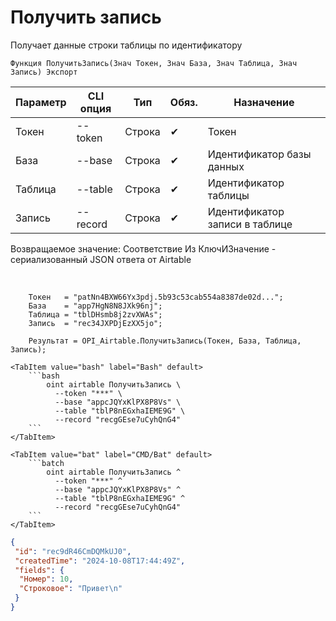 ﻿---
sidebar_position: 2
description: Получить запись и другие функции для работы с Airtable в Открытом пакете интеграций - бесплатной open-source библиотеке интеграций для 1С:Предприятие 8, OneScript и CLI
keywords: [1C, 1С, 1С:Предприятие, 1С:Предприятие 8.3, API, Интеграция, Сервисы, Обмен, OneScript, CLI, Airtable]
---


# Получить запись
 Получает данные строки таблицы по идентификатору



`Функция ПолучитьЗапись(Знач Токен, Знач База, Знач Таблица, Знач Запись) Экспорт`

  | Параметр | CLI опция | Тип | Обяз. | Назначение |
  |-|-|-|-|-|
  | Токен | --token | Строка | &#x2714; | Токен |
  | База | --base | Строка | &#x2714; | Идентификатор базы данных |
  | Таблица | --table | Строка | &#x2714; | Идентификатор таблицы |
  | Запись | --record | Строка | &#x2714; | Идентификатор записи в таблице |

  
  Возвращаемое значение:   Соответствие Из КлючИЗначение - сериализованный JSON ответа от Airtable

<br/>




```bsl title="Пример использования для 1С:Предприятие/OneScript"
    Токен   = "patNn4BXW66Yx3pdj.5b93c53cab554a8387de02d...";
    База    = "app7HgN8N8JXk96nj";
    Таблица = "tblDHsmb8j2zvXWAs";
    Запись  = "rec34JXPDjEzXX5jo";

    Результат = OPI_Airtable.ПолучитьЗапись(Токен, База, Таблица, Запись);
```
    

 <Tabs>
  
    <TabItem value="bash" label="Bash" default>
        ```bash
            oint airtable ПолучитьЗапись \
              --token "***" \
              --base "appcJQYxKlPX8P8Vs" \
              --table "tblP8nEGxhaIEME9G" \
              --record "recgGEse7uCyhQnG4"
        ```
    </TabItem>
  
    <TabItem value="bat" label="CMD/Bat" default>
        ```batch
            oint airtable ПолучитьЗапись ^
              --token "***" ^
              --base "appcJQYxKlPX8P8Vs" ^
              --table "tblP8nEGxhaIEME9G" ^
              --record "recgGEse7uCyhQnG4"
        ```
    </TabItem>
</Tabs>


```json title="Результат"
{
 "id": "rec9dR46CmDQMkUJ0",
 "createdTime": "2024-10-08T17:44:49Z",
 "fields": {
  "Номер": 10,
  "Строковое": "Привет\n"
 }
}
```
